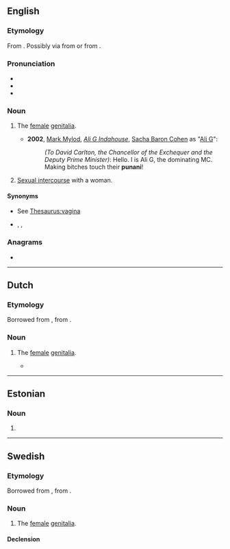 ==English==

===Etymology===
From {{bor|en|jam|punaany}}. Possibly via {{cog|en|poon||vagina}} from {{der|en|fr|putain}} or from {{der|en|haw|Puanani||beautiful flower}}.

===Pronunciation===
* {{IPA|en|/pʊˈnɑːni/}}
* {{audio|en|En-au-punani.ogg|Audio (AU)}}
* {{rhymes|en|ɑːni}}

===Noun===
{{en-noun|~}}

# {{lb|en|countable|slang}} The [[female]] [[genitalia]].
#* '''2002''', [[wikipedia:Mark Mylod|Mark Mylod]], ''[[wikipedia:Ali G Indahouse|Ali G Indahouse]]'', [[wikipedia:Sacha Baron Cohen|Sacha Baron Cohen]] as "[[wikipedia:Ali G|Ali G]]":
#*: ''(To David Carlton, the Chancellor of the Exchequer and the Deputy Prime Minister)'': Hello. I is Ali G, the dominating MC. Making bitches touch their '''punani'''!
# {{lb|en|uncountable|slang}} [[sexual intercourse|Sexual intercourse]] with a woman.

====Synonyms====
* {{sense|vagina}} See [[Thesaurus:vagina]]
* {{sense|intercourse with woman}} {{l|en|poontang}}, {{l|en|poon}}, {{l|en|tang}}

===Anagrams===
* {{anagrams|en|a=ainnpu|punnai}}

----

==Dutch==

===Etymology===
Borrowed from {{bor|nl|en|punani}}, from {{der|nl|jam|punaany}}.

===Noun===
{{nl-noun|c|-'s|-}}

# {{lb|nl|slang}} The [[female]] [[genitalia]].
#* {{quote-book|nl|author=Plien van Bennekom|author2=Bianca Krijgsman|title=Jij nog wat te klagen?|publisher=[[w:De Bezige Bij|De Bezige Bij]]|year=2016|passage=Het is ook alweer bijna vier jaar geleden sinds Tess geboren is, dus wel weer eens tijd om mijn '''punani''' aan een vreemde te laten zien.}}
#: {{syn|nl|kut|poes}}

----

==Estonian==

===Noun===
{{head|et|noun form}}

# {{noun form of|et|puna||ter|s}}

----

==Swedish==

===Etymology===
Borrowed from {{bor|sv|en|punani}}, from {{der|sv|jam|punaany}}.

===Noun===
{{sv-noun|c}}

# {{lb|sv|slang}} The [[female]] [[genitalia]].

====Declension====
{{sv-noun-unc-irreg-c}}